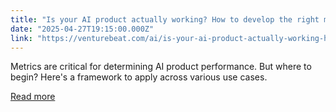 ```yaml
---
title: "Is your AI product actually working? How to develop the right metric system"
date: "2025-04-27T19:15:00.000Z"
link: "https://venturebeat.com/ai/is-your-ai-product-actually-working-how-to-develop-the-right-metric-system/"
---
```


Metrics are critical for determining AI product performance. But where to begin? Here's a framework to apply across various use cases.

[Read more](https://venturebeat.com/ai/is-your-ai-product-actually-working-how-to-develop-the-right-metric-system/)
